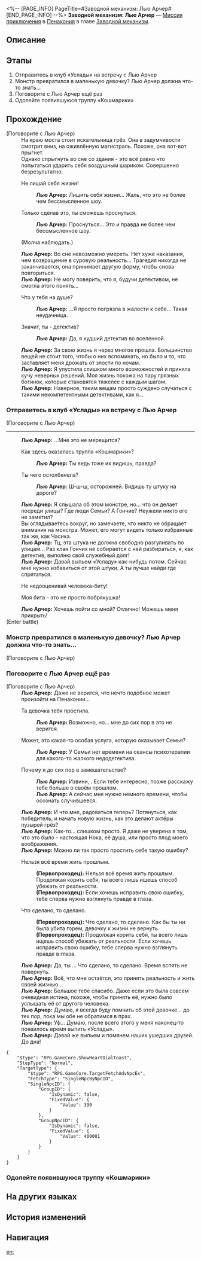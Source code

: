 <%-- [PAGE_INFO]
PageTitle=#Заводной механизм: Лью Арчер#
[END_PAGE_INFO] --%>
{{Дополнить|Диалоги.}}
{{Миссия Инфобокс
|id              = 4240313
|Название        = 
|Изображение     = Миссия Заводной механизм Лью Арчер.png
|Тип             = Миссия приключения
|Событие         = 
|Глава           = Заводной механизм
|Условия         = Завершена [[Миссия Освоения]] «[[Ночь по имени Нежность]]»
|Персонажи       = Лью Арчер; Первопроходец
|СтартЛокация    = [[Пенакония]] — [[Золотой миг]]
|Мир             = Пенакония
|Предыдущая      = 
|Следующая       = 
|Награды         = Опыт Освоения*100; Звёздный нефрит*10; Утраченный кристалл*3; Часокредиты*180; Кредиты*20 000
}}
'''Заводной механизм: Лью Арчер''' — [[Миссия приключения]] в [[Пенакония]] в главе [[Заводной механизм]].

==Описание==
{{Описание|<!--официальное описание из Перекрёстка судеб-->}}

==Этапы==
# Отправитесь в клуб «Услады» на встречу с Лью Арчер
# Монстр превратился в маленькую девочку? Лью Арчер должна что-то знать...
# Поговорите с Лью Арчер ещё раз
# Одолейте появившуюся труппу «Кошмарики»

==Прохождение==
{{Дополнить}}

;(Поговорите с Лью Арчер)
:На краю моста стоит искательница грёз. Она в задумчивости смотрит вниз, на оживлённую магистраль. Похоже, она вот-вот прыгнет.
:Однако спрыгнуть во сне со здания - это всё равно что попытаться ударить себя воздушным шариком. Совершенно безрезультатно.
:{{Диалог|Стрелка}} Не лишай себя жизни!
::'''Лью Арчер:''' Лишить себя жизни... Жаль, что это не более чем бессмысленное шоу.
::{{Black Screen|Услышав вас, женщина отходит на безопасное расстояние.}}
:{{Диалог|Стрелка}} Только сделав это, ты сможешь проснуться.
::'''Лью Арчер:''' Проснуться... Это и правда не более чем бессмысленное шоу.
::{{Black Screen|Услышав вас, женщина отходит на безопасное расстояние.}}
:{{Диалог|Стрелка}} (Молча наблюдать.)
::{{Black Screen|Постояв молча, женщина отходит на безопасное расстояние.}}
:'''Лью Арчер:''' Во сне невозможно умереть. Нет хуже наказания, чем возвращение в суровую реальность... Трагедия никогда не заканчивается, она принимает другую форму, чтобы снова повториться.
:'''Лью Арчер:''' Не могу поверить, что я, будучи детективом, не смогла этого понять...
:{{Диалог|Стрелка}} Что у тебя на душе?
::'''Лью Арчер:''' ...Я просто погрязла в жалости к себе... Такая неудачница.
:{{Диалог|Стрелка}} Значит, ты - детектив?
::'''Лью Арчер:''' Да, я худший детектив во вселенной.
:'''Лью Арчер:''' За свою жизнь я через многое прошла. Большинство вещей не стоит того, чтобы о них вспоминать, но было и то, что заставляет меня дрожать от злости по ночам.
:'''Лью Арчер:''' Я упустила слишком много возможностей и приняла кучу неверных решений. Моя жизнь похожа на пару грязных ботинок, которые становятся тяжелее с каждым шагом.
:'''Лью Арчер:''' Наверное, таким вещам просто суждено случаться с такими некомпетентными детективами, как я...
{{Диалог Конец}}

===Отправитесь в клуб «Услады» на встречу с Лью Арчер===
{{Описание миссии|тип=Миссия приключения|локация=Золотой миг|Тик-так! Покрутите стрелки... Тик-так!<br />Исследуйте сознание людей, они ждут этого. Помогите им раскрыть свою истинную сущность.}}
{{Диалог Начало}}

;(Поговорите с Лью Арчер)
----
:'''Лью Арчер:''' ...Мне это не мерещится?
:{{Диалог|Стрелка}} Как здесь оказалась труппа «Кошмарики»?
::'''Лью Арчер:''' Ты ведь тоже их видишь, правда?
:{{Диалог|Стрелка}} Ты чего остолбенела?
::'''Лью Арчер:''' Ш-ш-ш, осторожней. Видишь ту штуку на дороге?
:'''Лью Арчер:''' Я слышала об этом монстре, но... что он делает посреди улицы? Где люди Семьи? А Гончие? Неужели никто его не заметил?
:Вы оглядываетесь вокруг, но замечаете, что никто не обращает внимания на монстра. Может, его могут видеть только избранные так же, как Часика.
:'''Лью Арчер:''' Тц, эта штука не должна свободно разгуливать по улицам... Раз клан Гончих не собирается с ней разбираться, я, как детектив, выполню свой служебный долг!
:'''Лью Арчер:''' Давай выпьем «Усладу» как-нибудь потом. Сейчас мне нужно избавиться от этой штуки. А ты лучше найди где спрятаться.
:{{Диалог|Стрелка}} Не недооценивай человека-биту!
:{{Диалог|Стрелка}} Моя бита - это не просто побрякушка!
:'''Лью Арчер:''' Хочешь пойти со мной? Отлично! Можешь меня прикрыть!
;(Enter battle)
:{{Список врагов|mode=sent|Господин Телебрюх из труппы «Кошмарики»*3}}
{{Диалог Конец}}

===Монстр превратился в маленькую девочку? Лью Арчер должна что-то знать...===
{{Диалог Начало}}


;(Поговорите с Лью Арчер)

{{Диалог Конец}}

===Поговорите с Лью Арчер ещё раз===
{{Диалог Начало}}

;(Поговорите с Лью Арчер)
:'''Лью Арчер:''' Даже не верится, что нечто подобное может произойти на Пенаконии...
:{{Диалог|Стрелка}} Та девочка тебя простила.
::'''Лью Арчер:''' Возможно, но... мне до сих пор в это не верится.
:{{Диалог|Стрелка}} Может, это какая-то особая услуга, которую оказывает Семья?
::'''Лью Арчер:''' У Семьи нет времени на сеансы психотерапии для какого-то жалкого недодетектива.
:{{Диалог|Стрелка}} Почему я до сих пор в замешательстве?
::'''Лью Арчер:''' Извини, {{MC|ж=подруга|м=друг}}. Если тебе интересно, позже расскажу тебе больше о своём прошлом.
::'''Лью Арчер:''' А сейчас мне нужно немного времени, чтобы осознать случившееся.
:'''Лью Арчер:''' И что мне, радоваться теперь? Потянуться, как победитель, и начать новую жизнь, как это делают актёры пузырей грёз?
:'''Лью Арчер:''' Как-то... слишком просто. Я даже не уверена в том, что это было - настоящая Нока, её душа, или просто плод моего воображения.
:'''Лью Арчер:''' Можно ли так просто простить себе такую ошибку?
:{{Диалог|Стрелка}} Нельзя всё время жить прошлым.
::'''(Первопроходец):''' Нельзя всё время жить прошлым. Продолжая корить себя, ты всего лишь ищешь способ убежать от реальности.
::'''(Первопроходец):''' Если хочешь исправить свою ошибку, тебе сперва нужно взглянуть правде в глаза.
:{{Диалог|Стрелка}} Что сделано, то сделано.
::'''(Первопроходец):''' Что сделано, то сделано. Как бы ты ни была убита горем, девочку к жизни не вернуть.
::'''(Первопроходец):''' Продолжая корить себя, ты всего лишь ищешь способ убежать от реальности. Если хочешь исправить свою ошибку, тебе сперва нужно взглянуть правде в глаза.
:'''Лью Арчер:''' Да, ты {{MC|ж=права|м=прав}}... Что сделано, то сделано. Время вспять не повернуть.
:'''Лью Арчер:''' Всё, что мне остаётся, это принять реальность и жить своей жизнью...
:'''Лью Арчер:''' Большое тебе спасибо. Даже если это была совсем очевидная истина, похоже, чтобы принять её, нужно было услышать её от другого человека.
:'''Лью Арчер:''' Думаю, я всегда буду помнить об этой девочке... до тех пор, пока мы обе не обратимся в прах.
:'''Лью Арчер:''' Уф... Думаю, после всего этого у меня наконец-то появилось время выпить «Услады».
:'''Лью Арчер:''' Давай же выпьем и помянем наших ушедших друзей. До дна!
<pre>{
	"$type": "RPG.GameCore.ShowHeartDialToast",
	"StepType": "Normal",
	"TargetType": {
		"$type": "RPG.GameCore.TargetFetchAdvNpcEx",
		"FetchType": "SingleNpcByNpcID",
		"SingleNpcID": {
			"GroupID": {
				"IsDynamic": false,
				"FixedValue": {
					"Value": 390
				}
			},
			"GroupNpcID": {
				"IsDynamic": false,
				"FixedValue": {
					"Value": 400001
				}
			}
		}
	}
}</pre>
{{Диалог Конец}}

===Одолейте появившуюся труппу «Кошмарики»===
{{Диалог Начало}}

{{Диалог Конец}}

==На других языках==
{{На других языках
|en   = Clockwork: Lew Archer
|zhs  = 钟表把戏：卢•阿彻
|zht  = 鐘錶把戲：盧•阿徹
|ja   = クロックトリック：レ・ウォーチャー
|ko   = 시계 트릭: 루•아처
|es   = Trucorreloj: Lew Archer
|fr   = Pouvoir de la Pendule&nbsp;: Lou Archer
|ru   = Заводной механизм: Лью Арчер
|th   = กลนาฬิกา: Lew Archer
|vi   = Thủ Thuật Đồng Hồ: Lew Archer
|de   = Uhrwerk: Lew Archer
|id   = Clockwork: Lew Archer
|pt   = Truquelógio: Lew Archer
}}

==История изменений==
{{История изменений|3.5}}

==Навигация==
{{Миссия приключения Навбокс|Глава }}

[[en:]]
